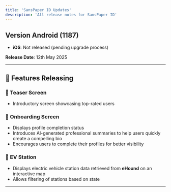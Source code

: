 ```yaml
---
title: 'SansPaper ID Updates'
description: 'All release notes for SansPaper ID'
---
```


## Version Android (1187)
- **iOS**: Not released (pending upgrade process)

**Release Date**: 12th May 2025

---

## 🚀 Features Releasing

### 🔹 Teaser Screen
- Introductory screen showcasing top-rated users

### 🔹 Onboarding Screen
- Displays profile completion status
- Introduces AI-generated professional summaries to help users quickly create a compelling bio
- Encourages users to complete their profiles for better visibility

### 🔹 EV Station
- Displays electric vehicle station data retrieved from **eHound** on an interactive map
- Allows filtering of stations based on state

---


